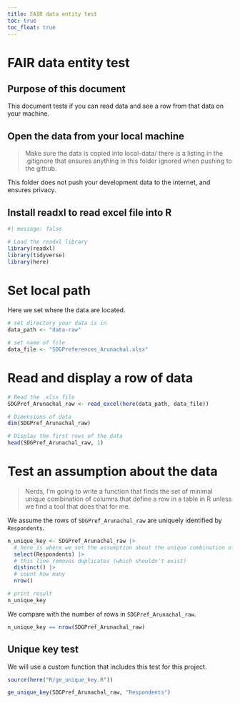 ```yaml
---
title: FAIR data entity test
toc: true
toc_float: true
---
```


# FAIR data entity test

## Purpose of this document

This document tests if you can read data and see a row from that data on your machine.

## Open the data from your local machine

> Make sure the data is copied into local-data/ there is a listing in the .gitignore that ensures anything in this folder ignored when pushing to the github. 

This folder does not push your development data to the internet, and ensures privacy. 

## Install readxl to read excel file into R

```r
#| message: false

# Load the readxl library
library(readxl)
library(tidyverse)
library(here)

```

# Set local path

Here we set where the data are located.

```r
# set directory your data is in
data_path <- "data-raw"

# set name of file
data_file <- "SDGPreferences_Arunachal.xlsx"


```

# Read and display a row of data

```r
# Read the .xlsx file
SDGPref_Arunachal_raw <- read_excel(here(data_path, data_file))

# Dimensions of data
dim(SDGPref_Arunachal_raw)

# Display the first rows of the data
head(SDGPref_Arunachal_raw, 1)
```

# Test an assumption about the data

> Nerds, I'm going to write a function that finds the set of minimal unique combination of columns that define a row in a table in R unless we find a tool that does that for me. 

We assume the rows of `SDGPref_Arunachal_raw` are uniquely identified by `Respondents`.

```r
n_unique_key <- SDGPref_Arunachal_raw |>
  # here is where we set the assumption about the unique combination of columns
  select(Respondents) |>
  # this line removes duplicates (which shouldn't exist)
  distinct() |>
  # count how many
  nrow()

# print result
n_unique_key
```

We compare with the number of rows in `SDGPref_Arunachal_raw`.

```r
n_unique_key == nrow(SDGPref_Arunachal_raw)
```

## Unique key test

We will use a custom function that includes this test for this project.

```r

source(here("R/ge_unique_key.R"))

ge_unique_key(SDGPref_Arunachal_raw, "Respondents")

```
